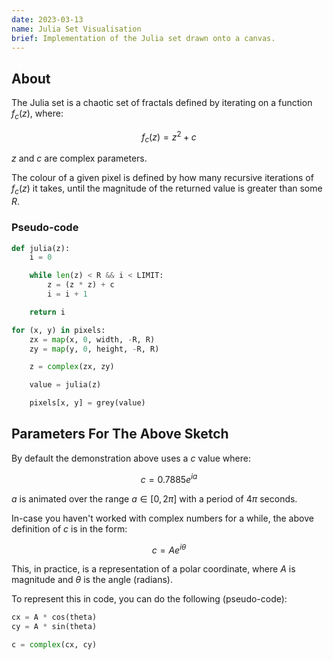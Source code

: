 ```yaml
---
date: 2023-03-13
name: Julia Set Visualisation
brief: Implementation of the Julia set drawn onto a canvas.
---
```


## About

The Julia set is a chaotic set of fractals defined by iterating on a function $f_c(z)$, where:

$$
f_c(z) = z^2 + c
$$

$z$ and $c$ are complex parameters.

The colour of a given pixel is defined by how many recursive iterations of $f_c(z)$ it takes, until the magnitude of the returned value is greater than some $R$.

### Pseudo-code

```py
def julia(z):
    i = 0

    while len(z) < R && i < LIMIT:
        z = (z * z) + c
        i = i + 1

    return i

for (x, y) in pixels:
    zx = map(x, 0, width, -R, R)
    zy = map(y, 0, height, -R, R)

    z = complex(zx, zy)

    value = julia(z)

    pixels[x, y] = grey(value)
```

## Parameters For The Above Sketch

By default the demonstration above uses a $c$ value where:

$$
c = 0.7885e^{ia}
$$

$a$ is animated over the range $a \in [0, 2\pi]$ with a period of $4\pi$ seconds.

In-case you haven't worked with complex numbers for a while, the above definition of $c$ is in the form:

$$
c = Ae^{i \theta}
$$

This, in practice, is a representation of a polar coordinate, where $A$ is magnitude and $\theta$ is the angle (radians).

To represent this in code, you can do the following (pseudo-code):

```py
cx = A * cos(theta)
cy = A * sin(theta)

c = complex(cx, cy)
```

